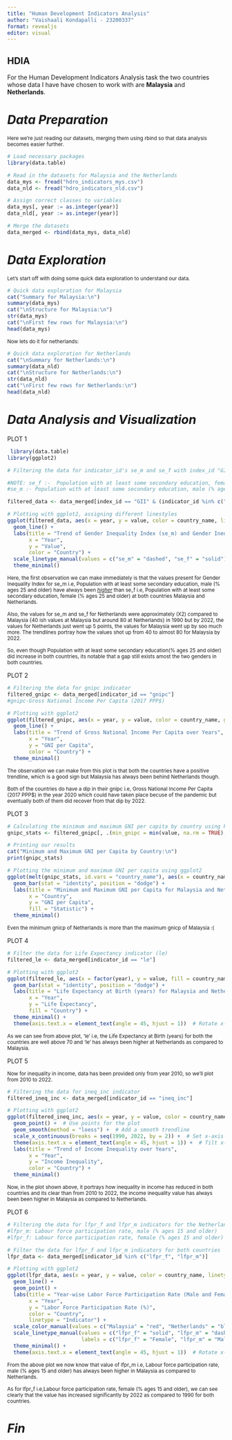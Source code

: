 ```yaml
---
title: "Human Development Indicators Analysis"
author: "Vaishaali Kondapalli - 23200337"
format: revealjs
editor: visual
---
```


## HDIA {background-color="aquamarine"}

For the Human Development Indicators Analysis task the two countries whose data I have have chosen to work with are <b>Malaysia</b> and <b>Netherlands</b>.

# *Data Preparation*

<small>Here we're just reading our datasets, merging them using rbind so that data analysis becomes easier further.</small>

```r
# Load necessary packages
library(data.table)

# Read in the datasets for Malaysia and the Netherlands
data_mys <- fread("hdro_indicators_mys.csv")
data_nld <- fread("hdro_indicators_nld.csv")

# Assign correct classes to variables
data_mys[, year := as.integer(year)]
data_nld[, year := as.integer(year)]

# Merge the datasets
data_merged <- rbind(data_mys, data_nld)
```

# *Data Exploration* {.smaller}

<small>Let's start off with doing some quick data exploration to understand our data.</small>

```r

# Quick data exploration for Malaysia
cat("Summary for Malaysia:\n")
summary(data_mys)
cat("\nStructure for Malaysia:\n")
str(data_mys)
cat("\nFirst few rows for Malaysia:\n")
head(data_mys)

```

```{=html}
<!-- Here are a few noteworthy points from the summary and structure of the Malaysia dataset:

### Summary for Malaysia:

**General Information**: 

- **Number of Observations**: The dataset contains 862 observations. 

- **Variables**: The dataset includes the following variables: `country_code`, `country_name`, `indicator_id`, `indicator_name`, `index_id`, `index_name`, `value`, and `year`.

### Structure for Malaysia:

1.  **Data Types**:
    -   The dataset is a `data.table` and `data.frame` with 862 observations and 8 variables.
    -   All variables except for `value` (numeric) and `year` (integer) are of type `character`.
2.  **Variables Overview**:
    -   **country_code**: Always "MYS" indicating Malaysia.
    -   **country_name**: Always "Malaysia".
    -   **indicator_id**: Examples include "abr" (Adolescent Birth Rate).
    -   **indicator_name**: Descriptive names of indicators, such as "Adolescent Birth Rate (births per 1,000 women ages 15-19)".
    -   **index_id**: Examples include "GII" (Gender Inequality Index).
    -   **index_name**: Descriptive names of indices, such as "Gender Inequality Index".
    -   **value**: Numeric values associated with indicators, ranging from 18.1 to 34983.47.
    -   **year**: Integer values indicating the year of the observation, ranging from 1990 to 2022.

These points summarize key aspects of the Malaysia dataset. -->
```
<small>Now lets do it for netherlands:</small>

```r
# Quick data exploration for Netherlands
cat("\nSummary for Netherlands:\n")
summary(data_nld)
cat("\nStructure for Netherlands:\n")
str(data_nld)
cat("\nFirst few rows for Netherlands:\n")
head(data_nld)
```

```{=html}
<!--Here are a few noteworthy points from the summary and structure of the Netherlands dataset:

### Summary for Netherlands:

**General Information**: 

- **Number of Observations**: The dataset contains 894 observations. 

- **Variables**: The dataset includes the following variables: `country_code`, `country_name`, `indicator_id`, `indicator_name`, `index_id`, `index_name`, `value`, and `year`.

### Structure for Netherlands:

1.  **Data Types**:
    -   The dataset is a `data.table` and `data.frame` with 894 observations and 8 variables.
    -   All variables except for `value` (numeric) and `year` (integer) are of type `character`.
2.  **Variables Overview**:
    -   **country_code**: Always "NLD" indicating the Netherlands.
    -   **country_name**: Always "Netherlands".
    -   **indicator_id**: Examples include "abr" (Adolescent Birth Rate).
    -   **indicator_name**: Descriptive names of indicators, such as "Adolescent Birth Rate (births per 1,000 women ages 15-19)".
    -   **index_id**: Examples include "GII" (Gender Inequality Index).
    -   **index_name**: Descriptive names of indices, such as "Gender Inequality Index".
    -   **value**: Numeric values associated with indicators, ranging from 8.73 to 71504.37.
    -   **year**: Integer values indicating the year of the observation, ranging from 1990 to 2022.

These points summarize key aspects of the Netherlands dataset. -->
```
# *Data Analysis and Visualization* {.smaller}

PLOT 1

```r
 library(data.table)
library(ggplot2)

# Filtering the data for indicator_id's se_m and se_f with index_id "GII"

#NOTE: se_f :-	Population with at least some secondary education, female (% ages 25 and older), 
#se_m :- Population with at least some secondary education, male (% ages 25 and older)

filtered_data <- data_merged[index_id == "GII" & (indicator_id %in% c("se_m", "se_f"))]

# Plotting with ggplot2, assigning different linestyles
ggplot(filtered_data, aes(x = year, y = value, color = country_name, linetype = indicator_id)) +
  geom_line() +
  labs(title = "Trend of Gender Inequality Index (se_m) and Gender Inequality Index (se_f)",
       x = "Year",
       y = "Value",
       color = "Country") +
  scale_linetype_manual(values = c("se_m" = "dashed", "se_f" = "solid")) +  # Assign linestyles
  theme_minimal()

```

<small>Here, the first observation we can make immediately is that the values present for Gender Inequality Index for se_m i.e, Population with at least some secondary education, male (% ages 25 and older) have always been <u>*higher*</u> than se_f i.e, Population with at least some secondary education, female (% ages 25 and older) at both countries Malaysia and Netherlands.

Also, the values for se_m and se_f for Netherlands were approximately (X2) compared to Malaysia {40 ish values at Malaysia but around 80 at Netherlands} in 1990 but by 2022, the values for Netherlands just went up 5 points, the values for Malaysia went up by soo much more. The trendlines portray how the values shot up from 40 to almost 80 for Malaysia by 2022.

So, even though Population with at least some secondary education(% ages 25 and older) did increase in both countries, its notable that a gap still exists amost the two genders in both countries.</small>

PLOT 2

```r
# Filtering the data for gnipc indicator
filtered_gnipc <- data_merged[indicator_id == "gnipc"]
#gnipc-Gross National Income Per Capita (2017 PPP$)

# Plotting with ggplot2
ggplot(filtered_gnipc, aes(x = year, y = value, color = country_name, group = country_name)) +
  geom_line() +
  labs(title = "Trend of Gross National Income Per Capita over Years",
       x = "Year",
       y = "GNI per Capita",
       color = "Country") +
  theme_minimal()
```

<small>The observation we can make from this plot is that both the countries have a positive trendline, which is a good sign but Malaysia has always been behind Netherlands though.

Both of the countries do have a dip in their gnipc i.e, Gross National Income Per Capita (2017 PPP\$) in the year 2020 which could have taken place becuse of the pandemic but eventually both of them did recover from that dip by 2022. </small>

PLOT 3

```r
# Calculating the minimum and maximum GNI per capita by country using keyby
gnipc_stats <- filtered_gnipc[, .(min_gnipc = min(value, na.rm = TRUE), max_gnipc = max(value, na.rm = TRUE)), keyby = country_name]

# Printing our results
cat("Minimum and Maximum GNI per Capita by Country:\n")
print(gnipc_stats)

# Plotting the minimum and maximum GNI per capita using ggplot2
ggplot(melt(gnipc_stats, id.vars = "country_name"), aes(x = country_name, y = value, fill = variable)) +
  geom_bar(stat = "identity", position = "dodge") +
  labs(title = "Minimum and Maximum GNI per Capita for Malaysia and Netherlands",
       x = "Country",
       y = "GNI per Capita",
       fill = "Statistic") +
  theme_minimal()
```

<small>Even the minimum gnicp of Netherlands is more than the maximum gnicp of Malaysia :( </small>

PLOT 4

```r

# Filter the data for Life Expectancy indicator (le)
filtered_le <- data_merged[indicator_id == "le"]

# Plotting with ggplot2
ggplot(filtered_le, aes(x = factor(year), y = value, fill = country_name)) +
  geom_bar(stat = "identity", position = "dodge") +
  labs(title = "Life Expectancy at Birth (years) for Malaysia and Netherlands",
       x = "Year",
       y = "Life Expectancy",
       fill = "Country") +
  theme_minimal() +
  theme(axis.text.x = element_text(angle = 45, hjust = 1))  # Rotate x-axis labels for better readability

```

<small>As we can see from above plot, 'le' i.e, the Life Expectancy at Birth (years) for both the countries are well above 70 and 'le' has always been higher at Netherlands as compared to Malaysia.</small>

PLOT 5

<small>Now for inequality in income, data has been provided only from year 2010, so we'll plot from 2010 to 2022.</small>

```r
# Filtering the data for ineq_inc indicator
filtered_ineq_inc <- data_merged[indicator_id == "ineq_inc"]

# Plotting with ggplot2
ggplot(filtered_ineq_inc, aes(x = year, y = value, color = country_name, group = country_name)) +
  geom_point() +  # Use points for the plot
  geom_smooth(method = "loess") +  # Add a smooth trendline
  scale_x_continuous(breaks = seq(1990, 2022, by = 2)) +  # Set x-axis range and breaks
  theme(axis.text.x = element_text(angle = 45, hjust = 1)) +  # Tilt x-axis labels
  labs(title = "Trend of Income Inequality over Years",
       x = "Year",
       y = "Income Inequality",
       color = "Country") +
  theme_minimal()

```

<small>Now, in the plot shown above, it portrays how inequality in income has reduced in both countries and its clear than from 2010 to 2022, the income inequality value has always been been higher in Malaysia as compared to Netherlands.</small>

PLOT 6

```r
# Filtering the data for lfpr_f and lfpr_m indicators for the Netherlands
#lfpr_m: Labour force participation rate, male (% ages 15 and older)
#lfpr_f: Labour force participation rate, female (% ages 15 and older)

# Filter the data for lfpr_f and lfpr_m indicators for both countries
lfpr_data <- data_merged[indicator_id %in% c("lfpr_f", "lfpr_m")]

# Plotting with ggplot2
ggplot(lfpr_data, aes(x = year, y = value, color = country_name, linetype = indicator_id)) +
  geom_line() +
  geom_point() +
  labs(title = "Year-wise Labor Force Participation Rate (Male and Female) in Malaysia and Netherlands",
       x = "Year",
       y = "Labor Force Participation Rate (%)",
       color = "Country",
       linetype = "Indicator") +
  scale_color_manual(values = c("Malaysia" = "red", "Netherlands" = "blue")) +
  scale_linetype_manual(values = c("lfpr_f" = "solid", "lfpr_m" = "dashed"), 
                        labels = c("lfpr_f" = "Female", "lfpr_m" = "Male")) +
  theme_minimal() +
  theme(axis.text.x = element_text(angle = 45, hjust = 1))  # Rotate x-axis labels for better readability

```

<small>From the above plot we now know that value of lfpr_m i.e, Labour force participation rate, male (% ages 15 and older) has always been higher in Malaysia as compared to Netherlands.</small>

<small>As for lfpr_f i.e,Labour force participation rate, female (% ages 15 and older), we can see clearly that the value has increased significantly by 2022 as compared to 1990 for both countries.</small>

# *Fin* {background-color="aquamarine"}
